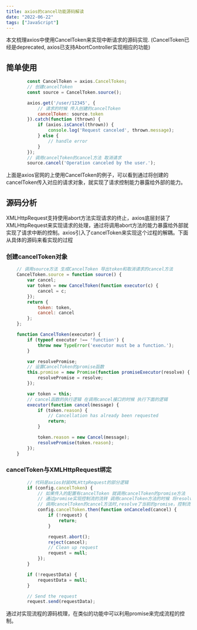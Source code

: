 ```yaml
---
title: axios的cancel功能源码解读
date: "2022-06-22"  
tags: ["JavaScript"]
---
```


本文梳理axios中使用CancelToken来实现中断请求的源码实现.
(CancelToken已经是deprecated, axios已支持AbortController实现相应的功能)
## 简单使用
```javascript    
        const CancelToken = axios.CancelToken;
        // 创建cancelToken
        const source = CancelToken.source();

        axios.get('/user/12345', {
            // 请求的时候 传入创建的cancelToken
            cancelToken: source.token
        }).catch(function (thrown) {
            if (axios.isCancel(thrown)) {
                console.log('Request canceled', thrown.message);
            } else {
                // handle error
            }
        });
        // 调用cancelToken的cancel方法 取消请求
        source.cancel('Operation canceled by the user.');
```
上面是axios官网的上使用CancelToken的例子，可以看到通过将创建的cancelToken传入对应的请求对象，就实现了请求控制能力暴露给外部的能力。
## 源码分析

XMLHttpRequest支持使用abort方法实现请求的终止，axios底层封装了XMLHttpRequest来实现请求的处理，通过将调用abort方法的能力暴露给外部就实现了请求中断的控制。axios引入了cancelToken来实现这个过程的解耦。下面从具体的源码来看实现的过程

### 创建cancelToken对象  
```javascript
    // 调用source方法 生成CancelToken 导出token和取消请求的cancel方法
    CancelToken.source = function source() {
        var cancel;
        var token = new CancelToken(function executor(c) {
            cancel = c;
        });
        return {
            token: token,
            cancel: cancel
        };
    };

    function CancelToken(executor) {
        if (typeof executor !== 'function') {
            throw new TypeError('executor must be a function.');
        }

        var resolvePromise;
        // 设置CancelToken的promise函数
        this.promise = new Promise(function promiseExecutor(resolve) {
            resolvePromise = resolve;
        });

        var token = this;
        // cancel函数的执行逻辑 在调用cancel接口的时候 执行下面的逻辑
        executor(function cancel(message) {
            if (token.reason) {
                // Cancellation has already been requested
                return;
            }

            token.reason = new Cancel(message);
            resolvePromise(token.reason);
        });
    }
```
### cancelToken与XMLHttpRequest绑定 
```javascript
        // 代码是axios封装XMLHttpRequest的部分逻辑
        if (config.cancelToken) {
            // 如果传入的配置有cancelToken 就调用cancelToken的promise方法 
            // 通过promise实现控制流的流转 调用cancelToken方法的时候 将resolve时机暴露给cancelToken
            // 调用cancelToken的cancel方法时,resolve了当前的promise，控制流程回到当前的后续流程，执行request.abort()从而完成请求的终止
            config.cancelToken.then(function onCanceled(cancel) {
                if (!request) {
                    return;
                }

                request.abort();
                reject(cancel);
                // Clean up request
                request = null;
            });
        }

        if (!requestData) {
            requestData = null;
        }

        // Send the request
        request.send(requestData);
```

通过对实现流程的源码梳理，在类似的功能中可以利用promise来完成流程的控制。